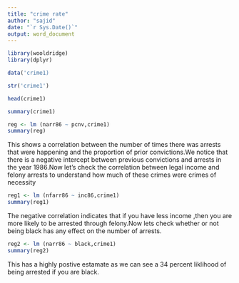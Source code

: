 ---
title: "crime rate"
author: "sajid"
date: "`r Sys.Date()`"
output: word_document
---

```{r}
library(wooldridge)
library(dplyr)
```


```{r}
data('crime1)
```
```{r}
str('crime1')
```


```{r}
head(crime1)
```

```{r}
summary(crime1)
```


```{r}
reg <- lm (narr86 ~ pcnv,crime1)
summary(reg)
```
This shows a correlation between the number of times there was arrests that were happening and the proportion of prior convictions.We notice that there is a negative intercept between previous convictions and arrests in the year 1986.Now let's check the correlation between legal income and felony arrests to understand how much of these crimes were crimes of necessity
```{r}
reg1 <- lm (nfarr86 ~ inc86,crime1)
summary(reg1)
```
The negative correlation indicates that if you have less income ,then you are more likely to be arrested through felony.Now lets check whether or not being black has any effect on the number of arrests.
```{r}
reg2 <- lm (narr86 ~ black,crime1)
summary(reg2)
```
This has a highly postive estamate as we can see a 34 percent liklihood of being arrested if you are black.